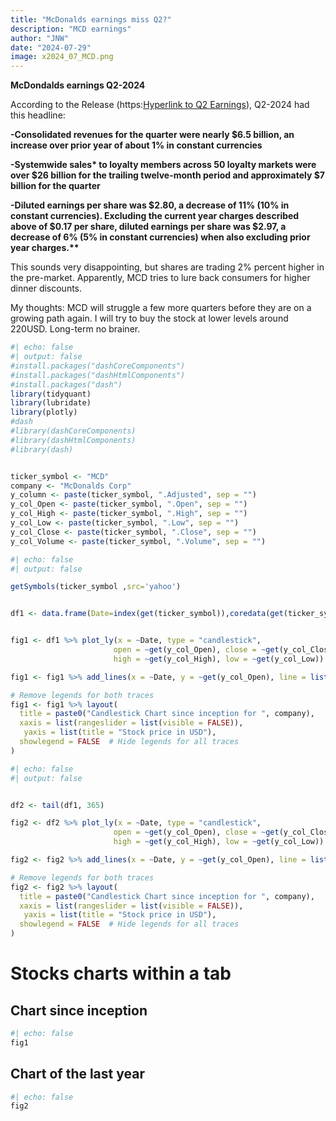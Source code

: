 ```yaml
---
title: "McDonalds earnings miss Q2?"
description: "MCD earnings"
author: "JNW"
date: "2024-07-29"
image: x2024_07_MCD.png
---
```


**McDondalds earnings Q2-2024**

According to the Release (https:[Hyperlink to Q2 Earnings](https://corporate.mcdonalds.com/content/dam/sites/corp/nfl/pdf/MCD%20-%20Q2-24%20Earnings%20Release.pdf "Hyperlink to Q2 Earnings")), Q2-2024 had this headline:

**-Consolidated revenues for the quarter were nearly \$6.5 billion, an increase over prior year of about 1% in constant currencies**

**-Systemwide sales\* to loyalty members across 50 loyalty markets were over \$26 billion for the trailing twelve-month period and approximately \$7 billion for the quarter**

**-Diluted earnings per share was \$2.80, a decrease of 11% (10% in constant currencies). Excluding the current year charges described above of \$0.17 per share, diluted earnings per share was \$2.97, a decrease of 6% (5% in constant currencies) when also excluding prior year charges.\*\***

This sounds very disappointing, but shares are trading 2% percent higher in the pre-market. Apparently, MCD tries to lure back consumers for higher dinner discounts.

My thoughts: MCD will struggle a few more quarters before they are on a growing path again. I will try to buy the stock at lower levels around 220USD. Long-term no brainer.

```r
#| echo: false
#| output: false
#install.packages("dashCoreComponents")
#install.packages("dashHtmlComponents")
#install.packages("dash")
library(tidyquant)
library(lubridate)
library(plotly)
#dash
#library(dashCoreComponents)
#library(dashHtmlComponents)
#library(dash)


ticker_symbol <- "MCD"
company <- "McDonalds Corp"
y_column <- paste(ticker_symbol, ".Adjusted", sep = "")
y_col_Open <- paste(ticker_symbol, ".Open", sep = "")
y_col_High <- paste(ticker_symbol, ".High", sep = "")
y_col_Low <- paste(ticker_symbol, ".Low", sep = "")
y_col_Close <- paste(ticker_symbol, ".Close", sep = "")
y_col_Volume <- paste(ticker_symbol, ".Volume", sep = "")


```

```r
#| echo: false
#| output: false

getSymbols(ticker_symbol ,src='yahoo')


df1 <- data.frame(Date=index(get(ticker_symbol)),coredata(get(ticker_symbol)))


fig1 <- df1 %>% plot_ly(x = ~Date, type = "candlestick",
                       open = ~get(y_col_Open), close = ~get(y_col_Close),
                       high = ~get(y_col_High), low = ~get(y_col_Low)) 

fig1 <- fig1 %>% add_lines(x = ~Date, y = ~get(y_col_Open), line = list(color = 'black', width = 0.2), inherit = FALSE)

# Remove legends for both traces
fig1 <- fig1 %>% layout(
  title = paste0("Candlestick Chart since inception for ", company),
  xaxis = list(rangeslider = list(visible = FALSE)),
   yaxis = list(title = "Stock price in USD"),
  showlegend = FALSE  # Hide legends for all traces
)


```

```r
#| echo: false
#| output: false


df2 <- tail(df1, 365)

fig2 <- df2 %>% plot_ly(x = ~Date, type = "candlestick",
                       open = ~get(y_col_Open), close = ~get(y_col_Close),
                       high = ~get(y_col_High), low = ~get(y_col_Low)) 

fig2 <- fig2 %>% add_lines(x = ~Date, y = ~get(y_col_Open), line = list(color = 'black', width = 0.2), inherit = FALSE)

# Remove legends for both traces
fig2 <- fig2 %>% layout(
  title = paste0("Candlestick Chart since inception for ", company),
  xaxis = list(rangeslider = list(visible = FALSE)),
   yaxis = list(title = "Stock price in USD"),
  showlegend = FALSE  # Hide legends for all traces
)


```

# Stocks charts within a tab

::: nav-pills
::: panel-tabset
## Chart since inception

```r
#| echo: false
fig1
```

## Chart of the last year

```r
#| echo: false
fig2
```
:::
:::
